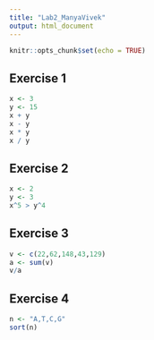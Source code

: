 ```yaml
---
title: "Lab2_ManyaVivek"
output: html_document
---
```


```r
knitr::opts_chunk$set(echo = TRUE)
```


## Exercise 1 
```r
x <- 3
y <- 15
x + y 
x - y 
x * y 
x / y 
```

## Exercise 2 
```r
x <- 2
y <- 3 
x^5 > y^4 
```

## Exercise 3 
```r
v <- c(22,62,148,43,129)
a <- sum(v)
v/a 
```

## Exercise 4 
```r
n <- "A,T,C,G"
sort(n)
```

